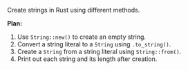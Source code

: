 Create strings in Rust using different methods.

**Plan:**
1. Use `String::new()` to create an empty string.
2. Convert a string literal to a `String` using `.to_string()`.
3. Create a `String` from a string literal using `String::from()`.
4. Print out each string and its length after creation.